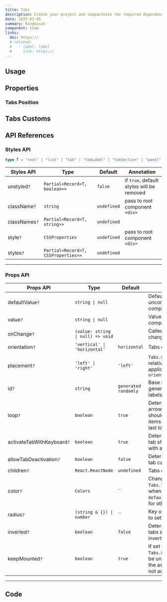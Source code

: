 ```yaml
---
title: Tabs
description: Create your project and compactness the required dependencies.
date: 2025-01-05
summary: Ringkasan
component: true
links:
  doc: https://
  # related:
  #   - label: label
  #     link: https://
---
```


## Usage

<TabsDemosUsage />

## Properties

<TabsDemosConfigurator />

### Tabs Position

<TabsDemosPosition />

## Tabs Customs

<TabsDemosCustom1 />

## API References

### Styles API

```ts
type T = "root" | "list" | "tab" | "tabLabel" | "tabSection" | "panel";
```

| Styles API    | Type                                | Default     | Annotation                                |
| ------------- | ----------------------------------- | ----------- | ----------------------------------------- |
| unstyled`?`   | `Partial<Record<T, boolean>>`       | `false`     | if `true`, default styles will be removed |
| className`?`  | `string`                            | `undefined` | pass to root component `<div>`            |
| classNames`?` | `Partial<Record<T, string>>`        | `undefined` |                                           |
| style`?`      | `CSSProperties`                     | `undefined` | pass to root component `<div>`            |
| styles`?`     | `Partial<Record<T, CSSProperties>>` | `undefined` |                                           |

---

### Props API

| Props API                  | Type                              | Default              | Annotation                                                                                                    |
| -------------------------- | --------------------------------- | -------------------- | ------------------------------------------------------------------------------------------------------------- |
| defaultValue`?`            | `string \| null`                  |                      | Default value for uncontrolled component                                                                      |
| value`?`                   | `string \| null`                  |                      | Value for controlled component                                                                                |
| onChange`?`                | `(value: string \| null) => void` |                      | Called when value changes                                                                                     |
| orientation`?`             | `'vertical' \| 'horizontal'`      | `horizontal`         | Tabs orientation                                                                                              |
| placement`?`               | `'left' \| 'right'`               | `'left'`             | `Tabs.List` placement relative to `Tabs.Panel`, applicable only when `orientation="vertical"`                 |
| id`?`                      | `string`                          | `generated randomly` | Base id, used to generate ids to connect labels with controls                                                 |
| loop`?`                    | `boolean`                         | `true`               | Determines whether arrow key presses should loop though items (first to last and last to first)               |
| activateTabWithKeyboard`?` | `boolean`                         | `true`               | Determines whether tab should be activated with arrow key press                                               |
| allowTabDeactivation`?`    | `boolean`                         | `false`              | Determines whether tab can be deactivated                                                                     |
| children`?`                | `React.ReactNode`                 | `undefined`          | Tabs content                                                                                                  |
| color`?`                   | `Colors`                          | ``                   | Changes colors of `Tabs.Tab` components when variant is `pills` or `default`, does nothing for other variants |
| radius`?`                  | `(string & {}) \| number`         | ``                   | Key of valid CSS value to set `border-radius`                                                                 |
| inverted`?`                | `boolean`                         | `false`              | Determines whether tabs should have inverted styles                                                           |
| keepMounted`?`             | `boolean`                         | `true`               | If set to `false`, `Tabs.Panel` content will be unmounted when the associated tab is not active               |

---

## Code
